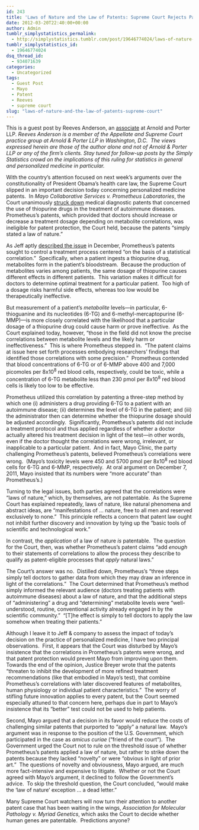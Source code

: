 ```yaml
---
id: 243
title: 'Laws of Nature and the Law of Patents: Supreme Court Rejects Patents for Correlations'
date: 2012-03-20T22:40:00+00:00
author: Admin
tumblr_simplystatistics_permalink:
  - http://simplystatistics.tumblr.com/post/19646774024/laws-of-nature-and-the-law-of-patents-supreme-court
tumblr_simplystatistics_id:
  - 19646774024
dsq_thread_id:
  - 934071639
categories:
  - Uncategorized
tags:
  - Guest Post
  - Mayo
  - Patent
  - Reeves
  - supreme court
slug: "laws-of-nature-and-the-law-of-patents-supreme-court"
---
```

<p class="MsoNormal">
  This is a guest post by Reeves Anderson, an <a href="http://www.arnoldporter.com/professionals.cfm?action=view&id=5146" target="_blank">associate</a> at Arnold and Porter LLP. <em>Reeves Anderson is a member of the Appellate and Supreme Court practice group at Arnold & Porter LLP in Washington, D.C.  The views expressed herein are those of the author alone and not of Arnold & Porter LLP or any of the firm’s clients. Stay tuned for follow-up posts by the Simply Statistics crowd on the implications of this ruling for statistics in general and personalized medicine in particular. </em>
</p>

<p class="MsoNormal">
  With the country’s attention focused on next week’s arguments over the constitutionality of President Obama’s health care law, the Supreme Court slipped in an important decision today concerning personalized medicine patents.  In <em>Mayo Collaborative Services v. Prometheus Laboratories</em>, the Court unanimously <a href="http://www.supremecourt.gov/opinions/11pdf/10-1150.pdf" target="_blank">struck down</a> medical diagnostic patents that concerned the use of thiopurine drugs in the treatment of autoimmune diseases.  Prometheus’s patents, which provided that doctors should increase or decrease a treatment dosage depending on metabolite correlations, was ineligible for patent protection, the Court held, because the patents “simply stated a law of nature.” 
</p>

<p class="MsoNormal">
  As Jeff aptly <a href="http://simplystatistics.tumblr.com/post/14135999782/the-supreme-courts-interpretation-of-statistical" target="_blank">described the issue</a> in December, Prometheus’s patents sought to control a treatment process centered “on the basis of a statistical correlation.”  Specifically, when a patient ingests a thiopurine drug, metabolites form in the patient’s bloodstream.  Because the production of metabolites varies among patients, the same dosage of thiopurine causes different effects in different patients.  This variation makes it difficult for doctors to determine optimal treatment for a particular patient.  Too high of a dosage risks harmful side effects, whereas too low would be therapeutically ineffective. 
</p>

<p class="MsoNormal">
  But measurement of a patient’s <em>metabolite</em> levels—in particular, 6-thioguanine and its nucleotides (6-TG) and 6-methyl-mercaptopurine (6-MMP)—is more closely correlated with the likelihood that a particular dosage of a thiopurine drug could cause harm or prove ineffective.  As the Court explained today, however, “those in the field did not know the precise correlations between metabolite levels and the likely harm or ineffectiveness.”  This is where Prometheus stepped in.  “The patent claims at issue here set forth processes embodying researchers’ findings that identified those correlations with some precision.”  Prometheus contended that blood concentrations of 6-TG or of 6-MMP above 400 and 7,000 picomoles per 8x10<sup>8</sup> red blood cells, respectively, could be toxic, while a concentration of 6-TG metabolite less than 230&#160;pmol per 8x10<sup>8</sup> red blood cells is likely too low to be effective. 
</p>

<p class="MsoNormal">
  Prometheus utilized this correlation by patenting a three-step method by which one (i) administers a drug providing 6-TG to a patient with an autoimmune disease; (ii) determines the level of 6-TG in the patient; and (iii) the administrator then can determine whether the thiopurine dosage should be adjusted accordingly.  Significantly, Prometheus’s patents did not include a treatment protocol and thus applied regardless of whether a doctor actually altered his treatment decision in light of the test—in other words, even if the doctor thought the correlations were wrong, irrelevant, or inapplicable to a particular patient.  And in fact, Mayo Clinic, the party challenging Prometheus’s patents, believed Prometheus’s correlations were wrong.  (Mayo’s toxicity levels were 450 and 5700&#160;pmol per 8x10<sup>8</sup> red blood cells for 6-TG and 6-MMP, respectively.  At oral argument on December 7, 2011, Mayo insisted that its numbers were “more accurate” than Prometheus’s.) 
</p>

<p class="MsoNormal">
  Turning to the legal issues, both parties agreed that the correlations were “laws of nature,” which, by themselves, are not patentable.  As the Supreme Court has explained repeatedly, laws of nature, like natural phenomena and abstract ideas, are “manifestations of &#8230; nature, free to all men and reserved exclusively to none.”  This principle reflects a concern that patent law ought not inhibit further discovery and innovation by tying up the “basic tools of scientific and technological work.” 
</p>

<p class="MsoNormal">
  In contrast, the <em>application</em> of a law of nature <em>is</em> patentable.  The question for the Court, then, was whether Prometheus’s patent claims “add <em>enough</em> to their statements of correlations to allow the process they describe to qualify as patent-eligible processes that <em>apply</em> natural laws.” 
</p>

<p class="MsoNormal">
  The Court’s answer was no.  Distilled down, Prometheus’s “three steps simply tell doctors to gather data from which they may draw an inference in light of the correlations.”  The Court determined that Prometheus’s method simply informed the relevant audience (doctors treating patients with autoimmune diseases) about a law of nature, and that the additional steps of “administering” a drug and “determining” metabolite levels were “well-understood, routine, conventional activity already engaged in by the scientific community.”  “[T]he effect is simply to tell doctors to apply the law somehow when treating their patients.”   
</p>

<p class="MsoNormal">
  Although I leave it to Jeff & company to assess the impact of today’s decision on the practice of personalized medicine, I have two principal observations.  First, it appears that the Court was disturbed by Mayo’s insistence that the correlations in Prometheus’s patents were wrong, and that patent protection would prevent Mayo from improving upon them.  Towards the end of the opinion, Justice Breyer wrote that the patents “threaten to inhibit the development of more refined treatment recommendations (like that embodied in Mayo’s test), that combine Prometheus’s correlations with later discovered features of metabolites, human physiology or individual patient characteristics.”  The worry of stifling future innovation applies to every patent, but the Court seemed especially attuned to that concern here, perhaps due in part to Mayo’s insistence that its “better” test could not be used to help patients. 
</p>

<p class="MsoNormal">
  Second, Mayo argued that a decision in its favor would reduce the costs of challenging similar patents that purported to “apply” a natural law.  Mayo’s argument was in response to the position of the U.S. Government, which participated in the case as <em>amicus curiae</em> (“friend of the court”).  The Government urged the Court not to rule on the threshold issue of whether Prometheus’s patents applied a law of nature, but rather to strike down the patents because they lacked “novelty” or were “obvious in light of prior art.”  The questions of novelty and obviousness, Mayo argued, are much more fact-intensive and expensive to litigate.  Whether or not the Court agreed with Mayo’s argument, it declined to follow the Government’s advice.  To skip the threshold question, the Court concluded, “would make the ‘law of nature’ exception &#8230; a dead letter.” 
</p>

<p class="MsoNormal">
  Many Supreme Court watchers will now turn their attention to another patent case that has been waiting in the wings, <em>Association for Molecular Pathology v. Myriad Genetics</em>, which asks the Court to decide whether human genes are patentable.  Predictions anyone?
</p>
